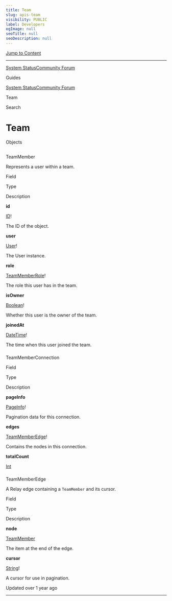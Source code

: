 ```yaml
---
title: Team
slug: apis-team
visibility: PUBLIC
label: Developers
ogImage: null
seoTitle: null
seoDescription: null
---
```

[Jump to Content](#content)

* * *

[System Status](https://deepsourcestatus.com/)[Community Forum](https://discuss.deepsource.com/)

Guides

[System Status](https://deepsourcestatus.com/)[Community Forum](https://discuss.deepsource.com/)

Team

Search

Team
====

Objects

[](#objects)
-----------------------

### 

TeamMember

[](#teammember)

Represents a user within a team.

Field

Type

Description

**id**

[ID](https://deepsource-docs.readme.io/docs/apis-reference-scalars#id)!

The ID of the object.

**user**

[User](https://deepsource-docs.readme.io/docs/apis-viewer#user)!

The User instance.

**role**

[TeamMemberRole](https://deepsource-docs.readme.io/docs/apis-reference-enums#teammemberrole)!

The role this user has in the team.

**isOwner**

[Boolean](https://deepsource-docs.readme.io/docs/apis-reference-scalars#boolean)!

Whether this user is the owner of the team.

**joinedAt**

[DateTime](https://deepsource-docs.readme.io/docs/apis-reference-scalars#datetime)!

The time when this user joined the team.

### 

TeamMemberConnection

[](#teammemberconnection)

Field

Type

Description

**pageInfo**

[PageInfo](https://deepsource-docs.readme.io/docs/apis-reference-pagination#pageinfo)!

Pagination data for this connection.

**edges**

[TeamMemberEdge](https://deepsource-docs.readme.io/docs/apis-team#teammemberedge)!

Contains the nodes in this connection.

**totalCount**

[Int](https://deepsource-docs.readme.io/docs/apis-reference-scalars#int)

### 

TeamMemberEdge

[](#teammemberedge)

A Relay edge containing a `TeamMember` and its cursor.

Field

Type

Description

**node**

[TeamMember](https://deepsource-docs.readme.io/docs/apis-team#teammember)

The item at the end of the edge.

**cursor**

[String](https://deepsource-docs.readme.io/docs/apis-reference-scalars#string)!

A cursor for use in pagination.

Updated over 1 year ago

* * *
